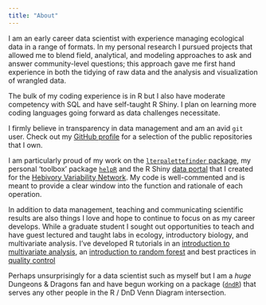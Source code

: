 ```yaml
---
title: "About"
---
```


I am an early career data scientist with experience managing ecological data in a range of formats. In my personal research I pursued projects that allowed me to blend field, analytical, and modeling approaches to ask and answer community-level questions; this approach gave me first hand experience in both the tidying of raw data and the analysis and visualization of wrangled data.

The bulk of my coding experience is in R but I also have moderate competency with SQL and have self-taught R Shiny. I plan on learning more coding languages going forward as data challenges necessitate.

I firmly believe in transparency in data management and am an avid `git` user. Check out my [GitHub profile](https://github.com/njlyon0) for a selection of the public repositories that I own.

I am particularly proud of my work on the [`lterpalettefinder` package](https://github.com/lter/lterpalettefinder), my personal 'toolbox' package [`helpR`](https://github.com/njlyon0/helpR) and the R Shiny [data portal](https://github.com/HerbVar-Network/Data-Portal) that I created for the [Hebivory Variability Network](https://herbvar.org/). My code is well-commented and is meant to provide a clear window into the function and rationale of each operation.

In addition to data management, teaching and communicating scientific results are also things I love and hope to continue to focus on as my career develops. While a graduate student I sought out opportunities to teach and have guest lectured and taught labs in ecology, introductory biology, and multivariate analysis. I've developed R tutorials in an [introduction to multivariate analysis](https://github.com/njlyon0/lyon-tutorial_multivariate-intro), an [introduction to random forest](https://github.com/njlyon0/lyon-tutorial_random-forest) and best practices in [quality control](https://github.com/njlyon0/collab_vargas-quality-control-talk)

Perhaps unsurprisingly for a data scientist such as myself but I am a *huge* Dungeons & Dragons fan and have begun working on a package ([`dndR`](https://github.com/njlyon0/dndR)) that serves any other people in the R / DnD Venn Diagram intersection.

